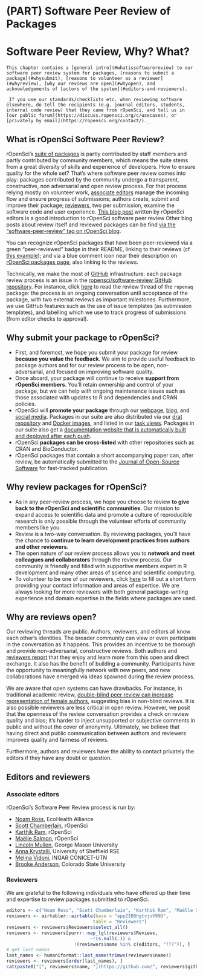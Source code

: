 #  (PART) Software Peer Review of Packages {-}

# Software Peer Review, Why? What? {#softwarereviewintro}

```block
This chapter contains a [general intro](#whatissoftwarereview) to our software peer review system for packages, [reasons to submit a package](#whysubmit), [reasons to volunteer as a reviewer](#whyreview), [why our reviews are open](#whyopen), and acknowledgements of [actors of the system](#editors-and-reviewers).

_If you use our standards/checklists etc. when reviewing software elsewhere, do tell the recipients (e.g. journal editors, students, internal code review) that they came from rOpenSci, and tell us in [our public forum](https://discuss.ropensci.org/c/usecases), or [privately by email](https://ropensci.org/contact/)._ 
```

## What is rOpenSci Software Peer Review? {#whatissoftwarereview}

rOpenSci's [suite of packages](https://ropensci.org/packages/) is partly contributed by staff members and partly contributed by community members, which means the suite stems from a great diversity of skills and experience of developers. How to ensure quality for the whole set? That's where software peer review comes into play: packages contributed by the community undergo a transparent, constructive, non adversarial and open review process. For that process relying mostly on volunteer work, [associate editors](#associateditors) manage the incoming flow and ensure progress of submissions; authors create, submit and improve their package; [reviewers](#reviewers), two per submission, examine the software code and user experience. [This blog post](https://www.numfocus.org/blog/how-ropensci-uses-code-review-to-promote-reproducible-science/) written by rOpenSci editors is a good introduction to rOpenSci software peer review  Other blog posts about review itself and reviewed packages can be find [via the "software-peer-review" tag on rOpenSci blog](https://ropensci.org/tags/software-peer-review/).

You can recognize rOpenSci packages that have been peer-reviewed via a green "peer-reviewed" badge in their README, linking to their reviews (cf [this example](https://github.com/ropensci/restez#locally-query-genbank-)); and via a blue comment icon near their description on [rOpenSci packages page](https://ropensci.org/packages/), also linking to the reviews.

Technically, we make the most of [GitHub](https://github.com/) infrastructure: each package review process is an issue in the [ropensci/software-review GitHub repository](https://github.com/ropensci/software-review/). For instance, click [here](https://github.com/ropensci/software-review/issues/24) to read the review thread of the `ropenaq` package: the process is an ongoing conversation until acceptance of the package, with two external reviews as important milestones. Furthermore, we use GitHub features such as the use of issue templates (as submission templates), and labelling which we use to track progress of submissions (from editor checks to approval).

## Why submit your package to rOpenSci? {#whysubmit}

-   First, and foremost, we hope you submit your package for review **because you value the feedback**.  We aim to provide useful feedback to package authors and for our review process to be open, non-adversarial, and focused on improving software quality.
-   Once aboard, your package will continue to receive **support from rOpenSci members**.  You'll retain ownership and control of your package, but we can help with ongoing maintenance issues such as those associated with updates to R and dependencies and CRAN policies.
-   rOpenSci will **promote your package** through our [webpage](https://ropensci.org/packages/), [blog](https://ropensci.org/blog/), and [social media](https://twitter.com/ropensci).  Packages in our suite are also distributed via our [drat repository](http://packages.ropensci.org/) and [Docker images](https://hub.docker.com/r/rocker/ropensci/), and listed in our [task views](https://github.com/search?utf8=%E2%9C%93&q=user%3Aropensci+%22task+view%22&type=Repositories&ref=searchresults). Packages in our suite also get a [documentation website that is automatically built and deployed after each push](#docsropensci).
-   rOpenSci **packages can be cross-listed** with other repositories such as CRAN and BioConductor.
-   rOpenSci packages that contain a short accompanying paper can, after review, be automatically submitted to the [Journal of Open-Source Software](http://joss.theoj.org/) for fast-tracked publication.

## Why review packages for rOpenSci? {#whyreview}

-   As in any peer-review process, we hope you choose to review **to give back to the rOpenSci and scientific communities.**  Our mission to expand access to scientific data and promote a culture of reproducible research is only possible through the volunteer efforts of community members like you.
-   Review is a two-way conversation. By reviewing packages, you'll have the chance to **continue to learn development practices from authors and other reviewers**.
-   The open nature of our review process allows you to **network and meet colleagues and collaborators** through the review process. Our community is friendly and filled with supportive members expert in R development and many other areas of science and scientific computing.
-   To volunteer to be one of our reviewers, click [here](https://ropensci.org/onboarding/) to fill out a short form providing your contact information and areas of expertise. We are always looking for more reviewers with both general package-writing experience and domain expertise in the fields where packages are used.


## Why are reviews open? {#whyopen}

Our reviewing threads are public. Authors, reviewers, and editors all know each other’s identities. The broader community can view or even participate in the conversation as it happens. This provides an incentive to be thorough and provide non-adversarial, constructive reviews. Both authors and [reviewers report](https://ropensci.org/tags/reviewer/) that they enjoy and learn more from this open and direct exchange. It also has the benefit of building a community. Participants have the opportunity to meaningfully network with new peers, and new collaborations have emerged via ideas spawned during the review process.

We are aware that open systems can have drawbacks. For instance, in traditional academic review, [double-blind peer review can increase representation of female authors](https://www.sciencedirect.com/science/article/pii/S0169534707002704), suggesting bias in non-blind reviews. It is also possible reviewers are less critical in open review. However, we posit that the openness of the review conversation provides a check on review quality and bias; it’s harder to inject unsupported or subjective comments in public and without the cover of anonymity. Ultimately, we believe that having direct and public communication between authors and reviewers improves quality and fairness of reviews.

Furthermore, authors and reviewers have the ability to contact privately the editors if they have any doubt or question.


## Editors and reviewers

### Associate editors {#associateditors}

rOpenSci's Software Peer Review process is run by:

* [Noam Ross](https://github.com/noamross), EcoHealth Alliance
* [Scott Chamberlain](https://github.com/sckott), rOpenSci
* [Karthik Ram](https://github.com/karthik), rOpenSci
* [Maëlle Salmon](https://github.com/maelle), rOpenSci
* [Lincoln Mullen](https://github.com/lmullen), George Mason University
* [Anna Krystalli](https://github.com/annakrystalli), University of Sheffield RSE
* [Melina Vidoni](https://github.com/melvidoni), INGAR CONICET-UTN
* [Brooke Anderson](https://github.com/geanders), Colorado State University


### Reviewers

We are grateful to the following individuals who have offered up their time and expertise to review packages submitted to rOpenSci.

```r
editors <- c("Noam Ross", "Scott Chamberlain", "Karthik Ram", "Maëlle Salmon", "Brooke Anderson", "Melina Vidoni")
reviewers <- airtabler::airtable(base = "appZIB8hgtvjoV99D", 
                                table = "Reviewers")
reviewers <- reviewers$Reviewers$select_all()
reviewers <- reviewers[purrr::map_lgl(reviewers$Reviews, 
                               ~!is.null(.)) & 
                         !(reviewers$name %in% c(editors, "???")), ]
# get last names
last_names <- humaniformat::last_name(trimws(reviewers$name))
reviewers <- reviewers[order(last_names), ]
cat(paste0("[", reviewers$name, "](https://github.com/", reviewers$github, ")", collapse = " \U00B7 "))
```
